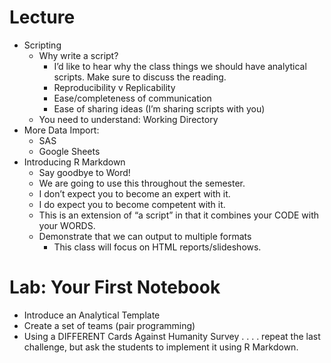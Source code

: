 # Lecture
- Scripting
    - Why write a script?
        - I'd like to hear why the class things we should have
          analytical scripts. Make sure to discuss the reading.
        - Reproducibility v Replicability
        - Ease/completeness of communication 
        - Ease of sharing ideas (I'm sharing scripts with you)
    - You need to understand: Working Directory
- More Data Import:
    - SAS
    - Google Sheets
- Introducing R Markdown
    - Say goodbye to Word!
    - We are going to use this throughout the semester.
    - I don't expect you to become an expert with it.
    - I do expect you to become competent with it.
    - This is an extension of "a script" in that it combines your CODE
      with your WORDS.
    - Demonstrate that we can output to multiple formats
        - This class will focus on HTML reports/slideshows.

# Lab: Your First Notebook
   - Introduce an Analytical Template
   - Create a set of teams (pair programming)
   - Using a DIFFERENT Cards Against Humanity Survey . . . . repeat the
     last challenge, but ask the students to implement it using R Markdown.
